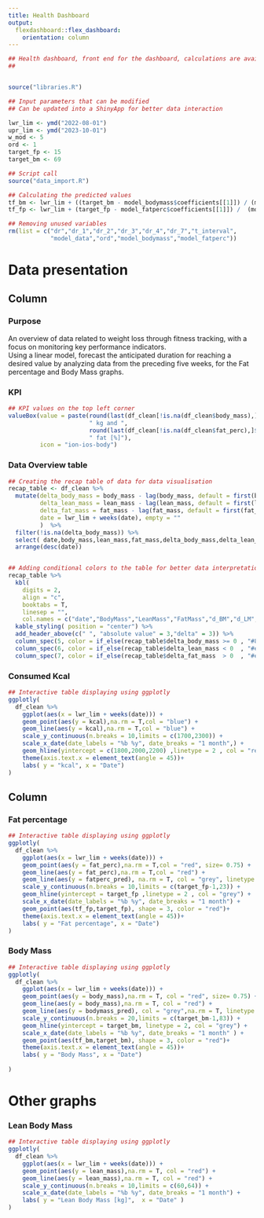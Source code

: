 ```yaml
---
title: Health Dashboard
output:
  flexdashboard::flex_dashboard:
    orientation: column
---
```


```r


## Health dashboard, front end for the dashboard, calculations are available in the data import R script
## 


source("libraries.R")

## Input parameters that can be modified
## Can be updated into a ShinyApp for better data interaction

lwr_lim <- ymd("2022-08-01")
upr_lim <- ymd("2023-10-01")
w_mod <- 5
ord <- 1
target_fp <- 15
target_bm <- 69

## Script call 
source("data_import.R")

## Calculating the predicted values
tf_bm <- lwr_lim + ((target_bm - model_bodymass$coefficients[[1]]) / (model_bodymass$coefficients[[2]]))*7
tf_fp <- lwr_lim + (target_fp - model_fatperc$coefficients[[1]]) /  (model_fatperc$coefficients[[2]])*7

## Removing unused variables 
rm(list = c("dr","dr_1","dr_2","dr_3","dr_4","dr_7","t_interval",
            "model_data","ord","model_bodymass","model_fatperc"))

```


Data presentation {data-icon="fa-table"}
=====================================     

Column {data-width=500}
-----------------------------------------------------------------------

### Purpose {data-height=100}

An overview of data related to weight loss through fitness tracking, with a focus on monitoring key performance indicators.  
Using a linear model, forecast the anticipated duration for reaching a desired value by analyzing data from the preceding five weeks, for the Fat percentage and Body Mass graphs.

### KPI 

```r

## KPI values on the top left corner 
valueBox(value = paste(round(last(df_clean[!is.na(df_clean$body_mass),]$body_mass),2),
                       " kg and ", 
                       round(last(df_clean[!is.na(df_clean$fat_perc),]$fat_perc),2),
                       " fat [%]"),
         icon = "ion-ios-body")

```

### Data Overview table {data-height=250}

```r

## Creating the recap table of data for data visualisation
recap_table <- df_clean %>%
  mutate(delta_body_mass = body_mass - lag(body_mass, default = first(body_mass)),
         delta_lean_mass = lean_mass - lag(lean_mass, default = first(lean_mass)),
         delta_fat_mass = fat_mass - lag(fat_mass, default = first(fat_mass)),
         date = lwr_lim + weeks(date), empty = ""
         )  %>% 
  filter(!is.na(delta_body_mass)) %>% 
  select( date,body_mass,lean_mass,fat_mass,delta_body_mass,delta_lean_mass,delta_fat_mass) %>% 
  arrange(desc(date))


## Adding conditional colors to the table for better data interpretation
recap_table %>%
  kbl(
    digits = 2,
    align = "c",
    booktabs = T,
    linesep = "",
    col.names = c("date","BodyMass","LeanMass","FatMass","d_BM","d_LM","d_FM")) %>% 
  kable_styling( position = "center") %>%
  add_header_above(c(" ", "absolute value" = 3,"delta" = 3)) %>% 
  column_spec(5, color = if_else(recap_table$delta_body_mass >= 0 , "#808080","#009FFF")) %>% 
  column_spec(6, color = if_else(recap_table$delta_lean_mass < 0  , "#ec2F4B","#009FFF")) %>% 
  column_spec(7, color = if_else(recap_table$delta_fat_mass  > 0  , "#ec2F4B","#009FFF")) 

```

### Consumed Kcal {data-height=250}

```r

## Interactive table displaying using ggplotly
ggplotly(
  df_clean %>%
    ggplot(aes(x = lwr_lim + weeks(date))) +
    geom_point(aes(y = kcal),na.rm = T,col = "blue") +
    geom_line(aes(y = kcal),na.rm = T,col = "blue") +
    scale_y_continuous(n.breaks = 10,limits = c(1700,2300)) +
    scale_x_date(date_labels = "%b %y", date_breaks = "1 month",) +
    geom_hline(yintercept = c(1800,2000,2200) ,linetype = 2 , col = "red")+
    theme(axis.text.x = element_text(angle = 45))+
    labs( y = "kcal", x = "Date")
)

```




Column {data-width=500}
-----------------------------------------------------------------------

### Fat percentage

```r

## Interactive table displaying using ggplotly
ggplotly(
  df_clean %>% 
    ggplot(aes(x = lwr_lim + weeks(date))) +
    geom_point(aes(y = fat_perc),na.rm = T,col = "red", size= 0.75) +
    geom_line(aes(y = fat_perc),na.rm = T,col = "red") +
    geom_line(aes(y = fatperc_pred), na.rm = T, col = "grey", linetype = 3) +
    scale_y_continuous(n.breaks = 10,limits = c(target_fp-1,23)) +
    geom_hline(yintercept = target_fp ,linetype = 2 , col = "grey") +
    scale_x_date(date_labels = "%b %y", date_breaks = "1 month") + 
    geom_point(aes(tf_fp,target_fp), shape = 3, color = "red")+
    theme(axis.text.x = element_text(angle = 45))+
    labs( y = "Fat percentage", x = "Date")
)

```

### Body Mass

```r

## Interactive table displaying using ggplotly
ggplotly(
  df_clean %>%   
    ggplot(aes(x = lwr_lim + weeks(date))) +
    geom_point(aes(y = body_mass),na.rm = T, col = "red", size= 0.75) +
    geom_line(aes(y = body_mass),na.rm = T, col = "red") +
    geom_line(aes(y = bodymass_pred), col = "grey",na.rm = T, linetype = 3) +
    scale_y_continuous(n.breaks = 20,limits = c(target_bm-1,83)) +
    geom_hline(yintercept = target_bm, linetype = 2, col = "grey") +
    scale_x_date(date_labels = "%b %y", date_breaks = "1 month" ) +
    geom_point(aes(tf_bm,target_bm), shape = 3, color = "red")+
    theme(axis.text.x = element_text(angle = 45))+
    labs( y = "Body Mass", x = "Date")
  
)

```

Other graphs {data-icon="fa-signal"}
===================================== 

### Lean Body Mass

```r

## Interactive table displaying using ggplotly
ggplotly(
  df_clean %>% 
    ggplot(aes(x = lwr_lim + weeks(date))) +
    geom_point(aes(y = lean_mass),na.rm = T, col = "red") +
    geom_line(aes(y = lean_mass),na.rm = T, col = "red") +
    scale_y_continuous(n.breaks = 10,limits = c(60,64)) +
    scale_x_date(date_labels = "%b %y", date_breaks = "1 month") +
    labs( y = "Lean Body Mass [kg]",  x = "Date" )
)

```

 

